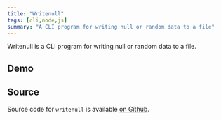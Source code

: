 ```yaml
---
title: "Writenull"
tags: [cli,node,js]
summary: "A CLI program for writing null or random data to a file"
---
```


Writenull is a CLI program for writing null or random data to a file.
    
## Demo
<AsciinemaEmbed id="324619" width="700px" height="300px"/>

## Source
Source code for `writenull` is available [on Github](https://github.com/realprogrammer5000/writenull).

